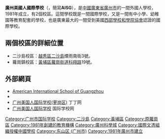 {{copyedit|time=2016-08-20T04:56:39+00:00}}
{{Infobox_School 
| name = 廣州美國人國際學校<br/><small>American International School of Guangzhou</small>
| image = 
| motto = 
| established =  1981年
| type = 國際民辦學校
| principal = 
| faculty =  
| enrollment =  
| free_label = 級別
| free_text = 中小學、幼稚園配套
| district  = [[越秀區|越秀區]]、[[黃埔區|黃埔區]]
| location = 二沙島校區：[[越秀區|越秀區]][[二沙島|二沙島]]煙雨南街3號<br>蘿崗鎮校區：[[黃埔區|黃埔區]][[蘿崗鎮|蘿崗鎮]][[科翔路|科翔路]]3號。
| information = 
| website =http://www.aisgz.org
}}
'''廣州美國人國際學校'''（{{lang-en|'''American International School of Guangzhou'''}}，簡寫'''AISG'''），是[[中國|中國]][[廣東省|廣東省]][[廣州市|廣州市]]的一間外國人學校，1981年成立，有2個校區。這間學校既是一間國際學校，又是一間有中小學、幼稚園等教育配套的學校，也是廣東最大的一間受到美國[[西部學校和學院協會|西部學校和學院協會]]認證的國際學校。

==兩個校區的詳細位置==
*二沙島校區：[[越秀區|越秀區]][[二沙島|二沙島]]煙雨南街3號。
*蘿崗鎮校區：[[黃埔區|黃埔區]][[蘿崗街道|蘿崗街道]][[科翔路|科翔路]]19號。

==外部網頁==
* [http://www.aisgz.org American International School of Guangzhou] {{Wayback|url=http://www.aisgz.org/ |date=20090923002452 }}
* {{wayback|http://www.aisgz.edu.cn/|title=American International School of Guangzhou}}
* [https://web.archive.org/web/20160306013224/http://gz.ddmap.com/20/ddshop/869876 广州美国人国际学校(萝岗区)] 丁丁网
* [http://www.ctiku.com/guangzhou/185.html 广州美国人国际学校] {{Wayback|url=http://www.ctiku.com/guangzhou/185.html |date=20220331022352 }} 国际学校网

{{在廣東的國際學校}}
{{在中華人民共和國的美國國際學校}}
[[Category:广州市国际学校|Category:广州市国际学校]]
[[Category:二沙島|Category:二沙島]]
[[Category:黃埔區|Category:黃埔區]]
[[Category:原蘿崗區|Category:原蘿崗區]]
[[Category:1981年創建的教育機構|Category:1981年創建的教育機構]]
[[Category:廣州科學城|Category:廣州科學城]]
[[Category:國際文憑組織授權中國學校|Category:國際文憑組織授權中國學校]]
[[Category:东山区_(广州市)|Category:东山区 (广州市)]]
[[Category:1981年廣州市建立|Category:1981年廣州市建立]]